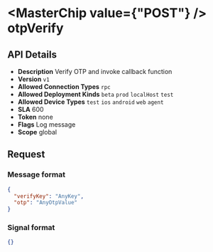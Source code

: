 
# <MasterChip value={"POST"} /> otpVerify

## API Details

- **Description** Verify OTP and invoke callback function
- **Version** `v1`
- **Allowed Connection Types** `rpc` 
- **Allowed Deployment Kinds** `beta` `prod` `localHost` `test` 
- **Allowed Device Types** `test` `ios` `android` `web` `agent` 
- **SLA** 600
- **Token** none
- **Flags** Log message
- **Scope** global


## Request

### Message format

```json
{
  "verifyKey": "AnyKey",
  "otp": "AnyOtpValue"
}
```

### Signal format

```json
{}
```

